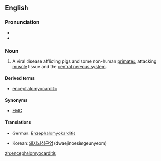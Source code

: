 ==English==

===Pronunciation===

* {{IPA|ɛnˌsɛfəloʊmaɪoʊkaɹˈdaɪtɪs}}
* {{rhymes|aɪtɪs}}

===Noun===
{{en-noun|-}}

# {{veterinary medicine}} A viral disease afflicting pigs and some non-human [[primate]]s, attacking [[muscle]] tissue and the [[central nervous system]].

====Derived terms====
* [[encephalomyocarditic]]

====Synonyms====
* [[EMC]]

====Translations====
{{trans-top|viral disease affecting pigs and primates}}
* German: [[Enzephalomyokarditis]]
{{trans-mid}}
* Korean: [[돼지뇌심근염]] (dwaejinoesimgeunyeom)
{{trans-bottom}}

[[zh:encephalomyocarditis]]